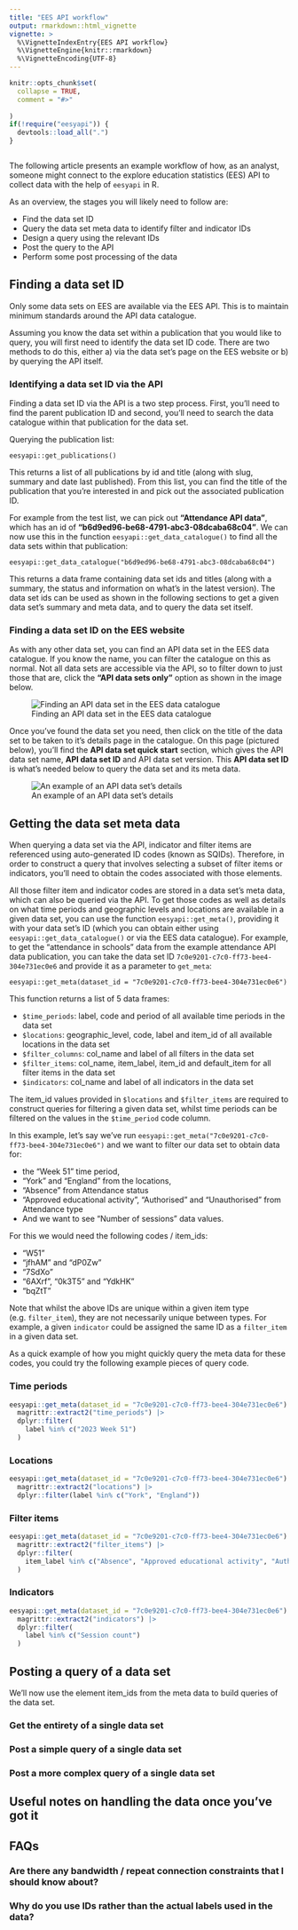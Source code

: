 ```yaml
---
title: "EES API workflow"
output: rmarkdown::html_vignette
vignette: >
  %\VignetteIndexEntry{EES API workflow}
  %\VignetteEngine{knitr::rmarkdown}
  %\VignetteEncoding{UTF-8}
---
```


```r
knitr::opts_chunk$set(
  collapse = TRUE,
  comment = "#>"
  
)
if(!require("eesyapi")) {
  devtools::load_all(".")
}
```

```r
```

The following article presents an example workflow of how, as an analyst, someone might
connect to the explore education statistics (EES) API to collect data with the help of
`eesyapi` in R.

As an overview, the stages you will likely need to follow are:

- Find the data set ID
- Query the data set meta data to identify filter and indicator IDs
- Design a query using the relevant IDs
- Post the query to the API
- Perform some post processing of the data

## Finding a data set ID

Only some data sets on EES are available via the EES API. This is to maintain 
minimum standards around the API data catalogue.

Assuming you know the data set within a publication that you would like to query, 
you will first need to identify the data set ID code. There are two methods to do 
this, either a) via the data set's page on the EES website or b) by querying the 
API itself.

### Identifying a data set ID via the API

Finding a data set ID via the API is a two step process. First, you'll need to find the parent publication ID and second, you'll need to search the data catalogue within that publication for the data set.

Querying the publication list:

```
eesyapi::get_publications()
```

This returns a list of all publications by id and title (along with slug, summary and date last published). 
From this list, you can find the title of the publication that you're interested in and pick out the 
associated publication ID.

For example from the test list, we can pick out **"Attendance API data"**, which has an 
id of **"b6d9ed96-be68-4791-abc3-08dcaba68c04"**. We can now use this in the function `eesyapi::get_data_catalogue()` to find all the data sets within that publication:

```
eesyapi::get_data_catalogue("b6d9ed96-be68-4791-abc3-08dcaba68c04")
```

This returns a data frame containing data set ids and titles (along with a summary, the status and information on what's in the latest version). The data set ids can be used as shown in the following sections to get a given data set's summary and meta data, and to query the data set itself.

### Finding a data set ID on the EES website

As with any other data set, you can find an API data set in the EES data catalogue. If you
know the name, you can filter the catalogue on this as normal. Not all data sets are accessible via the API, so to filter down to just those that are, click the **"API data sets only"** option as shown in the image below.

![Finding an API data set in the EES data catalogue](ees-data-catalogue-find-api-data-set.png)

Once you've found the data set you need, then click on the title of the data set to be 
taken to it's details page in the catalogue. On this page (pictured below), you'll find the **API data set quick start** section, which gives the API data set name, **API data set ID** and API data set version. This **API data set ID** is what's needed below to query the data set and its meta data.

![An example of an API data set's details](ees-data-catalogue-details-api-data-set.png)

## Getting the data set meta data

When querying a data set via the API, indicator and filter items are referenced 
using auto-generated ID codes (known as SQIDs). Therefore, in order to construct a query that 
involves selecting a subset of filter items or indicators, you'll need to obtain
the codes associated with those elements.

All those filter item and indicator codes are stored in a data set's meta data, 
which can also be queried via the API. To get those codes as well as details on
what time periods and geographic levels and locations are available in a given
data set, you can use the function `eesyapi::get_meta()`, providing it with your 
data set's ID (which you can obtain either using `eesyapi::get_data_catalogue()` or via
the EES data catalogue). For example, to get the "attendance in schools" data from the example
attendance API data publication, you can take the data set ID 
`7c0e9201-c7c0-ff73-bee4-304e731ec0e6` and provide it as a parameter to `get_meta`:

```
eesyapi::get_meta(dataset_id = "7c0e9201-c7c0-ff73-bee4-304e731ec0e6")
```

This function returns a list of 5 data frames:

- `$time_periods`: label, code and period of all available time periods in the data set
- `$locations`: geographic_level, code, label and item_id of all available locations in the data set
- `$filter_columns`: col_name and label of all filters in the data set
- `$filter_items`: col_name, item_label, item_id and default_item for all filter items in the data set
- `$indicators`: col_name and label of all indicators in the data set

The item_id values provided in `$locations` and `$filter_items` are required to 
construct queries for filtering a given data set, whilst time periods can be 
filtered on the values in the `$time_period` code column.

In this example, let's say we've run `eesyapi::get_meta("7c0e9201-c7c0-ff73-bee4-304e731ec0e6")`
and we want to filter our data set to obtain data for:

- the "Week 51" time period, 
- "York" and "England" from the locations,
- "Absence" from Attendance status
- "Approved educational activity", "Authorised" and "Unauthorised" from Attendance type
- And we want to see "Number of sessions" data values.

For this we would need the following codes / item_ids:

- "W51"
- "jfhAM" and "dP0Zw"
- "7SdXo"
- "6AXrf", "0k3T5" and "YdkHK"
- "bqZtT"

Note that whilst the above IDs are unique within a given item type (e.g. `filter_item`), they are
not necessarily unique between types. For example, a given `indicator` could be assigned the same 
ID as a `filter_item` in a given data set.

As a quick example of how you might quickly query the meta data for these codes, you could try the
following example pieces of query code.

### Time periods

``` r
eesyapi::get_meta(dataset_id = "7c0e9201-c7c0-ff73-bee4-304e731ec0e6") |>
  magrittr::extract2("time_periods") |>
  dplyr::filter(
    label %in% c("2023 Week 51")
  )
```

### Locations
``` r
eesyapi::get_meta(dataset_id = "7c0e9201-c7c0-ff73-bee4-304e731ec0e6") |>
  magrittr::extract2("locations") |>
  dplyr::filter(label %in% c("York", "England"))
```

### Filter items

``` r
eesyapi::get_meta(dataset_id = "7c0e9201-c7c0-ff73-bee4-304e731ec0e6") |>
  magrittr::extract2("filter_items") |>
  dplyr::filter(
    item_label %in% c("Absence", "Approved educational activity", "Authorised", "Unauthorised")
  )
```

### Indicators

``` r
eesyapi::get_meta(dataset_id = "7c0e9201-c7c0-ff73-bee4-304e731ec0e6") |>
  magrittr::extract2("indicators") |>
  dplyr::filter(
    label %in% c("Session count")
  )
```

## Posting a query of a data set

We'll now use the element item_ids from the meta data to build queries of the data set.


### Get the entirety of a single data set

### Post a simple query of a single data set

### Post a more complex query of a single data set

## Useful notes on handling the data once you've got it

## FAQs

### Are there any bandwidth / repeat connection constraints that I should know about?

### Why do you use IDs rather than the actual labels used in the data?



